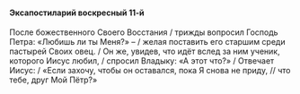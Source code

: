 #### Эксапостиларий воскресный 11-й

После божественного Своего Восстания / трижды вопросил Господь Петра: «Любишь ли ты Меня?» – / желая поставить его старшим среди пастырей Своих овец. / Он же, увидев, что идёт вслед за ним ученик, которого Иисус любил, / спросил Владыку: «А этот что?» / Отвечает Иисус: / «Если захочу, чтобы он оставался, пока Я снова не приду, // что тебе, друг Мой Пётр?»
